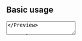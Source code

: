 
## Basic usage

<Preview>
  <TextArea className="w-[360px]" placeholder="Describe your expense" />
</Preview>

```tsx
const Demo = () => {
  const [value, setValue] = useState("");

  return (
    <TextArea
      placeholder="Describe your expense"
      value={value}
      onChange={(event) => {
        setValue(event.target.value);
      }}
    />
  );
};
```

## Size

The `rows` prop allows you to specify how many rows the textarea should have. Its default value is 3.

<Preview>
  <TextArea
    className="w-[360px]"
    placeholder="Describe your expense"
    rows={10}
  />
</Preview>

```tsx
<TextArea rows={10} />
```

<Callout variant="info" title="Autosize TextArea">
  For browsers compatible with the field-sizing property, the height of the
  TextArea is determined by its content rather than the specified number of
  rows. It means that the prop `rows` has no impact. The TextArea's minimum
  height is set to 3 rows while the maximum height is set to 400px. Should the
  content exceed 3 rows, the TextArea will dynamically adjust its height based
  on the content.
</Callout>

## Accessibility

Adheres to the [textbox role requirements](https://www.w3.org/TR/wai-aria-1.2/#textbox).
